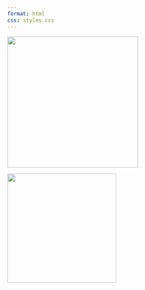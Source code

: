 ```yaml
---
format: html
css: styles.css
---
```


::: {layout-ncol="2"}

[![](images/hun.png){fig-alt="Magyar" width=300}](https://cpetak.github.io/esk_honlap_HU/)

[![](images/it.png){fig-alt="Italiano" width=250}](https://cpetak.github.io/esk_honlap_IT/)

:::
